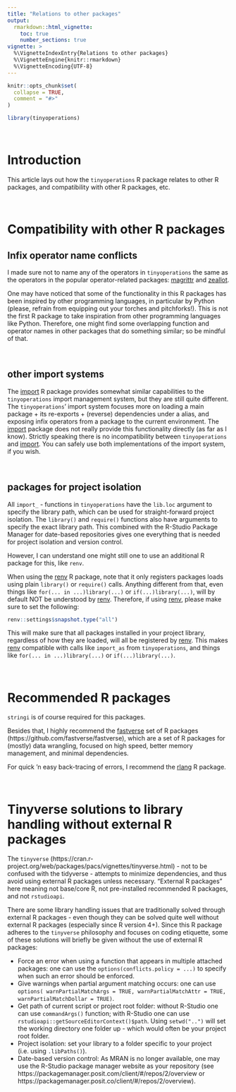 ---
title: "Relations to other packages"
output:
  rmarkdown::html_vignette:
    toc: true
    number_sections: true
vignette: >
  %\VignetteIndexEntry{Relations to other packages}
  %\VignetteEngine{knitr::rmarkdown}
  %\VignetteEncoding{UTF-8}
---

```{r, include = FALSE}
knitr::opts_chunk$set(
  collapse = TRUE,
  comment = "#>"
)
```

```{r setup}
library(tinyoperations)
```

&nbsp;

# Introduction

This article lays out how the `tinyoperations` R package relates to other R packages, and compatibility with other R packages, etc.

&nbsp;

# Compatibility with other R packages

## Infix operator name conflicts

I made sure not to name any of the operators in `tinyoperations` the same as the operators in the popular operator-related packages: [magrittr](https://github.com/tidyverse/magrittr) and [zeallot](https://github.com/r-lib/zeallot). 

One may have noticed that some of the functionality in this R packages has been inspired by other programming languages, in particular by Python (please, refrain from equipping out your torches and pitchforks!). This is not the first R package to take inspiration from other programming languages like Python. Therefore, one might find some overlapping function and operator names in other packages that do something similar; so be mindful of that.

&nbsp;

## other import systems

The [import](https://github.com/rticulate/import) R package provides somewhat similar capabilities to the `tinyoperations` import management system, but they are still quite different. The `tinyoperations`' import system focuses more on loading a main package + its re-exports + (reverse) dependencies under a alias, and exposing infix operators from a package to the current environment. The [import](https://github.com/rticulate/import) package does not really provide this functionality directly (as far as I know). Strictly speaking there is no incompatibility between `tinyoperations` and [import](https://github.com/rticulate/import). You can safely use both implementations of the import system, if you wish.

&nbsp;

## packages for project isolation

All `import_` - functions in `tinyoperations` have the `lib.loc` argument to specify the library path, which can be used for straight-forward project isolation. The `library()` and `require()` functions also have arguments to specify the exact library path. This combined with the R-Studio Package Manager for date-based repositories gives one everything that is needed for project isolation and version control.

However, I can understand one might still one to use an additional R package for this, like `renv`.

When using the [renv](https://github.com/rstudio/renv) R package, note that it only registers packages loads using plain `library()` or `require()` calls. Anything different from that, even things like `for(... in ...)library(...)` or `if(...)library(...)`, will by default NOT be understood by [renv](https://github.com/rstudio/renv). Therefore, if using [renv](https://github.com/rstudio/renv), please make sure to set the following:

```{r eval=FALSE}
renv::settings$snapshot.type("all")
```

This will make sure that all packages installed in your project library, regardless of how they are loaded,  will all be registered by [renv](https://github.com/rstudio/renv). This makes [renv](https://github.com/rstudio/renv) compatible with calls like  `import_as` from `tinyoperations`, and things like `for(... in ...)library(...)` or `if(...)library(...)`.

&nbsp;


# Recommended R packages

`stringi` is of course required for this packages.

Besides that, I highly recommend the [fastverse](https://github.com/fastverse/fastverse) set of R packages (https://github.com/fastverse/fastverse), which are a set of R packages for (mostly) data wrangling, focused on high speed, better memory management, and minimal dependencies.

For quick 'n easy back-tracing of errors, I recommend the [rlang](https://github.com/r-lib/rlang/tree/main/R) R package.

&nbsp;

# Tinyverse solutions to library handling without external R packages

The `tinyverse` (https://cran.r-project.org/web/packages/pacs/vignettes/tinyverse.html) - not to be confused with the tidyverse - attempts to minimize dependencies, and thus avoid using external R packages unless necessary. "External R packages" here meaning not base/core R, not pre-installed recommended R packages, and not `rstudioapi`.

There are some library handling issues that are traditionally solved through external R packages - even though they can be solved quite well without external R packages (especially since R version 4+). Since this R package adheres to the `tinyverse` philosophy and focuses on coding etiquette, some of these solutions will briefly be given without the use of external R packages:


  - Force an error when using a function that appears in multiple attached packages: one can use the `options(conflicts.policy = ...)` to specify when such an error should be enforced.
  - Give warnings when partial argument matching occurs: one can use `options( warnPartialMatchArgs = TRUE, warnPartialMatchAttr = TRUE, warnPartialMatchDollar = TRUE)`.
 - Get path of current script or project root folder: without R-Studio one can use `commandArgs()` function; with R-Studio one can use `rstudioapi::getSourceEditorContext()$path`. Using `setwd("..")` will set the working directory one folder up - which would often be your project root folder.
 - Project isolation: set your library to a folder specific to your project (i.e. using `.libPaths()`).
 - Date-based version control: As MRAN is no longer available, one may use the R-Studio package manager website as your repository (see https://packagemanager.posit.com/client/#/repos/2/overview or https://packagemanager.posit.co/client/#/repos/2/overview).

&nbsp;
